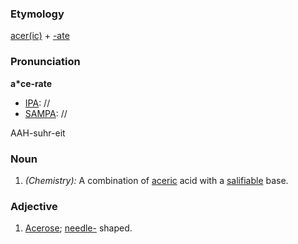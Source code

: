 ===Etymology===
[[aceric|acer(ic)]] + [[-ate]]
===Pronunciation===
'''a*ce-rate'''
*[[IPA]]: //
*[[SAMPA]]: //
AAH-suhr-eit
===Noun===
#''(Chemistry):'' A combination of [[aceric]] acid with a [[salifiable]] base.
===Adjective===
#[[Acerose]]; [[needle-]] shaped.